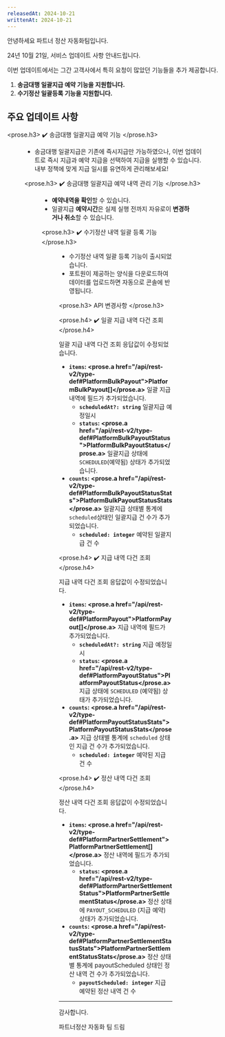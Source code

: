 ```yaml
---
releasedAt: 2024-10-21
writtenAt: 2024-10-21
---
```




안녕하세요 파트너 정산 자동화팀입니다.

24년 10월 21일, 서비스 업데이트 사항 안내드립니다.

이번 업데이트에서는 그간 고객사에서 특히 요청이 많았던 기능들을 추가 제공합니다.

1. **송금대행 일괄지급 예약 기능을 지원합니다.**
2. **수기정산 일괄등록 기능을 지원합니다.**

## 주요 업데이트 사항

<prose.h3>
  ✔️ 송금대행 일괄지급 예약 기능
</prose.h3>

<Figure src={Image1} caption="송금대행 일괄지급 실행" />

- 송금대행 일괄지급은 기존에 즉시지급만 가능하였으나, 이번 업데이트로 즉시 지급과 예약 지급을 선택하여 지급을 실행할 수 있습니다. 내부 정책에 맞게 지급 일시를 유연하게 관리해보세요!

<prose.h3>
  ✔️ 송금대행 일괄지급 예약 내역 관리 기능
</prose.h3>

<Figure src={Image2} caption="정산 내역 관리" />

- **예약내역을 확인**할 수 있습니다.
- 일괄지급 **예약시간**은 실제 실행 전까지 자유로이 **변경하거나 취소**할 수 있습니다.

<prose.h3>
  ✔️ 수기정산 내역 일괄 등록 기능
</prose.h3>

<Figure src={Image3} caption="수기 정산 일괄 등록" />

- 수기정산 내역 일괄 등록 기능이 출시되었습니다.
- 포트원이 제공하는 양식을 다운로드하여 데이터를 업로드하면 자동으로 콘솔에 반영됩니다.

<prose.h3>
  API 변경사항
</prose.h3>

<prose.h4>
  ✔️ 일괄 지급 내역 다건 조회
</prose.h4>

일괄 지급 내역 다건 조회 응답값이 수정되었습니다.

- **`items`: <prose.a href="/api/rest-v2/type-def#PlatformBulkPayout">PlatformBulkPayout[]</prose.a>** 일괄 지급 내역에 필드가 추가되었습니다.
  - **`scheduledAt?: string`** 일괄지급 예정일시
  - **`status`: <prose.a href="/api/rest-v2/type-def#PlatformBulkPayoutStatus">PlatformBulkPayoutStatus</prose.a>** 일괄지급 상태에 `SCHEDULED`(예약됨) 상태가 추가되었습니다.
- **`counts`: <prose.a href="/api/rest-v2/type-def#PlatformBulkPayoutStatusStats">PlatformBulkPayoutStatusStats</prose.a>** 일괄지급 상태별 통계에 `scheduled`상태인 일괄지급 건 수가 추가되었습니다.
    - **`scheduled: integer`** 예약된 일괄지급 건 수

<prose.h4>
  ✔️ 지급 내역 다건 조회
</prose.h4>

지급 내역 다건 조회 응답값이 수정되었습니다.

- **`items`: <prose.a href="/api/rest-v2/type-def#PlatformPayout">PlatformPayout[]</prose.a>** 지급 내역에 필드가 추가되었습니다.
    - **`scheduledAt?: string`** 지급 예정일시
    - **`status`: <prose.a href="/api/rest-v2/type-def#PlatformPayoutStatus">PlatformPayoutStatus</prose.a>** 지급 상태에 `SCHEDULED` (예약됨) 상태가 추가되었습니다.
- **`counts`: <prose.a href="/api/rest-v2/type-def#PlatformPayoutStatusStats">PlatformPayoutStatusStats</prose.a>** 지급 상태별 통계에 `scheduled` 상태인 지급 건 수가 추가되었습니다.
    - **`scheduled: integer`** 예약된 지급 건 수

<prose.h4>
  ✔️ 정산 내역 다건 조회
</prose.h4>

정산 내역 다건 조회 응답값이 수정되었습니다.

- **`items`: <prose.a href="/api/rest-v2/type-def#PlatformPartnerSettlement">PlatformPartnerSettlement[]</prose.a>** 정산 내역에 필드가 추가되었습니다.
    - **`status`: <prose.a href="/api/rest-v2/type-def#PlatformPartnerSettlementStatus">PlatformPartnerSettlementStatus</prose.a>** 정산 상태에 `PAYOUT_SCHEDULED` (지급 예약) 상태가 추가되었습니다.
- **`counts`: <prose.a href="/api/rest-v2/type-def#PlatformPartnerSettlementStatusStats">PlatformPartnerSettlementStatusStats</prose.a>** 정산 상태별 통계에 payoutScheduled 상태인 정산 내역 건 수가 추가되었습니다.
    - **`payoutScheduled: integer`** 지급 예약된 정산 내역 건 수

---

감사합니다.

파트너정산 자동화 팀 드림
